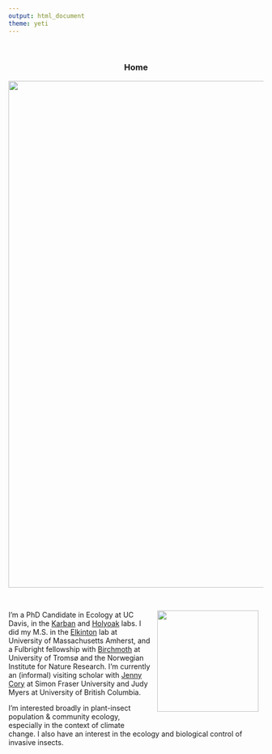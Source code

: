 ```yaml
---
output: html_document
theme: yeti
---
```

<br>
<center>
### Home
![](pics/wooly bear lupine.jpeg){width=1000px}

</center>
<br>
<div style= "float:right;position: relative; top: -10px; padding:10px;">
![](pics/adampepi.jpg){width=200px}
</div>
I’m a PhD Candidate in Ecology at UC Davis, in the [Karban](https://karban.wordpress.com/) and [Holyoak](http://www.des.ucdavis.edu/faculty/holyoak/) labs. I did my M.S. in the [Elkinton](https://elkintonlab.wordpress.com/) lab at University of Massachusetts Amherst, and a Fulbright fellowship with [Birchmoth](http://www.birchmoth.no/) at University of Tromsø and the Norwegian Institute for Nature Research. I’m currently an (informal) visiting scholar with [Jenny Cory](https://www.sfu.ca/biology/people/profiles/jsc21.html) at Simon Fraser University and Judy Myers at University of British Columbia.

I’m interested broadly in plant-insect population & community ecology, especially in the context of climate change. I also have an interest in the ecology and biological control of invasive insects.

<br>



